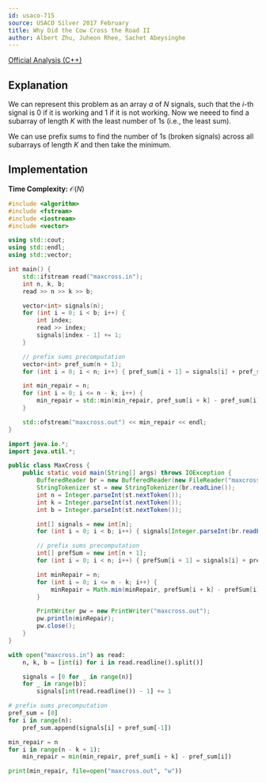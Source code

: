 ```yaml
---
id: usaco-715
source: USACO Silver 2017 February
title: Why Did the Cow Cross the Road II
author: Albert Zhu, Juheon Rhee, Sachet Abeysinghe
---
```

[Official Analysis (C++)](http://www.usaco.org/current/data/sol_maxcross_silver_feb17.html)

## Explanation

We can represent this problem as an array $a$ of $N$ signals, such that the $i$-th signal is $0$ if it is working and $1$ if it is not working.
Now we neeed to find a subarray of length $K$ with the least number of $1$s (i.e., the least sum).

We can use prefix sums to find the number of $1$s (broken signals) across all subarrays of length $K$ and then take the minimum.

## Implementation

**Time Complexity:** $\mathcal{O}(N)$

<LanguageSection>
<CPPSection>

```cpp
#include <algorithm>
#include <fstream>
#include <iostream>
#include <vector>

using std::cout;
using std::endl;
using std::vector;

int main() {
	std::ifstream read("maxcross.in");
	int n, k, b;
	read >> n >> k >> b;

	vector<int> signals(n);
	for (int i = 0; i < b; i++) {
		int index;
		read >> index;
		signals[index - 1] += 1;
	}

	// prefix sums precomputation
	vector<int> pref_sum(n + 1);
	for (int i = 0; i < n; i++) { pref_sum[i + 1] = signals[i] + pref_sum[i]; }

	int min_repair = n;
	for (int i = 0; i <= n - k; i++) {
		min_repair = std::min(min_repair, pref_sum[i + k] - pref_sum[i]);
	}

	std::ofstream("maxcross.out") << min_repair << endl;
}
```

</CPPSection>
<JavaSection>

```java
import java.io.*;
import java.util.*;

public class MaxCross {
	public static void main(String[] args) throws IOException {
		BufferedReader br = new BufferedReader(new FileReader("maxcross.in"));
		StringTokenizer st = new StringTokenizer(br.readLine());
		int n = Integer.parseInt(st.nextToken());
		int k = Integer.parseInt(st.nextToken());
		int b = Integer.parseInt(st.nextToken());

		int[] signals = new int[n];
		for (int i = 0; i < b; i++) { signals[Integer.parseInt(br.readLine()) - 1]++; }

		// prefix sums precomputation
		int[] prefSum = new int[n + 1];
		for (int i = 0; i < n; i++) { prefSum[i + 1] = signals[i] + prefSum[i]; }

		int minRepair = n;
		for (int i = 0; i <= n - k; i++) {
			minRepair = Math.min(minRepair, prefSum[i + k] - prefSum[i]);
		}

		PrintWriter pw = new PrintWriter("maxcross.out");
		pw.println(minRepair);
		pw.close();
	}
}
```

</JavaSection>
<PySection>

```py
with open("maxcross.in") as read:
	n, k, b = [int(i) for i in read.readline().split()]

	signals = [0 for _ in range(n)]
	for _ in range(b):
		signals[int(read.readline()) - 1] += 1

# prefix sums precomputation
pref_sum = [0]
for i in range(n):
	pref_sum.append(signals[i] + pref_sum[-1])

min_repair = n
for i in range(n - k + 1):
	min_repair = min(min_repair, pref_sum[i + k] - pref_sum[i])

print(min_repair, file=open("maxcross.out", "w"))
```

</PySection>
</LanguageSection>
